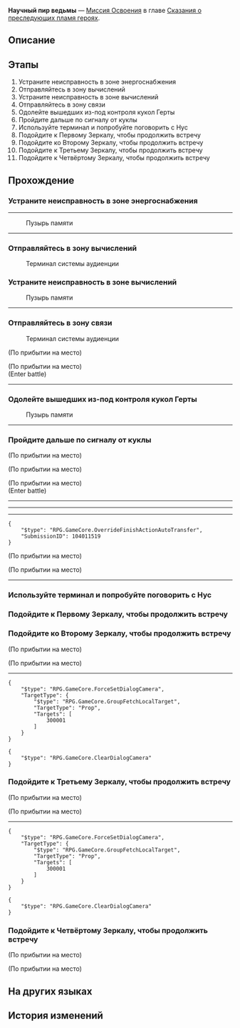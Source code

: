 {{Дополнить|Диалоги.}}
{{Миссия Инфобокс
|id              = 1040115
|Название        = 
|Изображение     = Миссия Освоения Научный пир ведьмы.png
|Тип             = Миссия Освоения
|События         = 
|Глава           = Сказания о преследующих пламя героях
|Условия         = 
|Персонажи       = Второе Зеркало; Герта; Голос Пути 1; Голос Пути 2; Первопроходец; Третье Зеркало; Четвёртое Зеркало
|СтартЛокация    = [[Звёздный экспресс]] — [[Терминал аудиенции: Энергетический сектор]]
|Локации         = Терминал аудиенции: Энергетический сектор
|Предыдущая      = 
|Следующая       = 
|Награды         = Опыт Освоения*800; Звёздный нефрит*100; Путеводитель путешественника*9; Утраченный кристалл*9; Небесная амброзия*160; Кредиты*100 000
}}
'''Научный пир ведьмы''' — [[Миссия Освоения]] в главе [[Сказания о преследующих пламя героях]].

==Описание==
{{Описание|<!--официальное описание из Перекрёстка судеб-->}}

==Этапы==
# Устраните неисправность в зоне энергоснабжения
# Отправляйтесь в зону вычислений
# Устраните неисправность в зоне вычислений
# Отправляйтесь в зону связи
# Одолейте вышедших из-под контроля кукол Герты
# Пройдите дальше по сигналу от куклы
# Используйте терминал и попробуйте поговорить с Нус
# Подойдите к Первому Зеркалу, чтобы продолжить встречу
# Подойдите ко Второму Зеркалу, чтобы продолжить встречу
# Подойдите к Третьему Зеркалу, чтобы продолжить встречу
# Подойдите к Четвёртому Зеркалу, чтобы продолжить встречу

==Прохождение==
{{Дополнить}}

===Устраните неисправность в зоне энергоснабжения===
{{Описание миссии|локация=Терминал аудиенции: Энергетический сектор|На космической станции аудиенция Герты у Нус ещё не завершилась. Используя источники питания всей станции, Герта активировала терминал для системы аудиенции и попыталась связаться с Нус, но неожиданно потерпела неудачу. Проверка показала, что все три секции терминала неисправны. Герте пришлось лично спуститься и разбираться с каждой из них.}}
{{Диалог Начало}}
----
:{{tx}}

:{{Диалог|Разговор}} Пузырь памяти
----
<!--Unknown TalkSentence: 140113401-->
<!--Unknown TalkSentence: 140113402-->
<!--Unknown TalkSentence: 140113403-->
<!--Unknown TalkSentence: 140115701-->
<!--Unknown TalkSentence: 140115702-->
<!--Unknown TalkSentence: 140115703-->
{{Диалог Конец}}

===Отправляйтесь в зону вычислений===
{{Диалог Начало}}

:{{Диалог|Разговор}} Терминал системы аудиенции


{{Диалог Конец}}

===Устраните неисправность в зоне вычислений===
{{Диалог Начало}}

:{{Диалог|Разговор}} Пузырь памяти
----
<!--Unknown TalkSentence: 140113601-->
<!--Unknown TalkSentence: 140113602-->
<!--Unknown TalkSentence: 140113603-->
:{{tx}}
{{Диалог Конец}}

===Отправляйтесь в зону связи===
{{Диалог Начало}}

:{{Диалог|Разговор}} Терминал системы аудиенции


;(По прибытии на место)

;(По прибытии на место)
:{{tx}}
:<!--1-second delay-->
;(Enter battle)
:{{Enemy List|Герта #НеисправнаяМодель*1}}
----
:{{tx}}
{{Диалог Конец}}

===Одолейте вышедших из-под контроля кукол Герты===
{{Диалог Начало}}

:{{Диалог|Разговор}} Пузырь памяти
----
<!--Unknown TalkSentence: 140114001-->
<!--Unknown TalkSentence: 140114002-->
<!--Unknown TalkSentence: 140114003-->
{{Диалог Конец}}

===Пройдите дальше по сигналу от куклы===
{{Диалог Начало}}
;(По прибытии на место)
<!--Unknown TalkSentence: 140115706-->
<!--Unknown TalkSentence: 140115707-->
<!--Unknown TalkSentence: 140115708-->
;(По прибытии на место)

;(По прибытии на место)
:{{tx}}
:<!--1-second delay-->
;(Enter battle)
:{{Enemy List|Герта #НеисправнаяМодель*1}}
----
:{{tx}}
----
:{{tx}}
----
:{{tx}}
<pre>{
	"$type": "RPG.GameCore.OverrideFinishActionAutoTransfer",
	"SubmissionID": 104011519
}</pre>
;(По прибытии на место)

;(По прибытии на место)
----
:{{tx}}
{{Диалог Конец}}

===Используйте терминал и попробуйте поговорить с Нус===
{{Описание миссии|локация=Терминал аудиенции: Связной сектор|Причина сбоев - вторжение вора памяти. После устранения проблемы Герта собирается войти в Пространство Пути и получить аудиенцию у Нус.}}
{{Диалог Начало}}

{{Диалог Конец}}

===Подойдите к Первому Зеркалу, чтобы продолжить встречу===
{{Описание миссии|локация=Терминал аудиенции: Пространство Пути|Кажется, аудиенция идёт прекрасно, однако... с доносящимся до Герты внеземным голосом как будто бы что-то не так?}}
{{Диалог Начало}}
{{Диалог Конец}}

===Подойдите ко Второму Зеркалу, чтобы продолжить встречу===
{{Диалог Начало}}
;(По прибытии на место)

;(По прибытии на место)
----
<pre>{
	"$type": "RPG.GameCore.ForceSetDialogCamera",
	"TargetType": {
		"$type": "RPG.GameCore.GroupFetchLocalTarget",
		"TargetType": "Prop",
		"Targets": [
			300001
		]
	}
}</pre>
<!--Unknown TalkSentence: 140114801-->
<!--Unknown TalkSentence: 140114802-->
<!--Unknown TalkSentence: 140114803-->
<!--Unknown TalkSentence: 140114804-->
<!--Unknown TalkSentence: 140114805-->
<!--Unknown TalkSentence: 140114806-->
<!--Unknown TalkSentence: 140114807-->
<pre>{
	"$type": "RPG.GameCore.ClearDialogCamera"
}</pre>
{{Диалог Конец}}

===Подойдите к Третьему Зеркалу, чтобы продолжить встречу===
{{Диалог Начало}}
;(По прибытии на место)

;(По прибытии на место)
----
<pre>{
	"$type": "RPG.GameCore.ForceSetDialogCamera",
	"TargetType": {
		"$type": "RPG.GameCore.GroupFetchLocalTarget",
		"TargetType": "Prop",
		"Targets": [
			300001
		]
	}
}</pre>
<!--Unknown TalkSentence: 140114901-->
<!--Unknown TalkSentence: 140114902-->
<!--Unknown TalkSentence: 140114903-->
<!--Unknown TalkSentence: 140114904-->
<!--Unknown TalkSentence: 140114905-->
<!--Unknown TalkSentence: 140114906-->
<!--Unknown TalkSentence: 140114907-->
<!--Unknown TalkSentence: 140114908-->
<!--Unknown TalkSentence: 140114909-->
<!--Unknown TalkSentence: 140114910-->
<!--Unknown TalkSentence: 140114911-->
<!--Unknown TalkSentence: 140114912-->
<!--Unknown TalkSentence: 140114913-->
<!--Unknown TalkSentence: 140114914-->
<pre>{
	"$type": "RPG.GameCore.ClearDialogCamera"
}</pre>
{{Диалог Конец}}

===Подойдите к Четвёртому Зеркалу, чтобы продолжить встречу===
{{Диалог Начало}}
;(По прибытии на место)

;(По прибытии на место)
:{{tx}}
{{Диалог Конец}}

==На других языках==
{{На других языках
|en   = A Witch's Scientific Repose
|zhs  = 魔女的科学剩宴
|zht  = 魔女的科學剩宴
|ja   = 魔女の科学的余剰
|ko   = 마녀의 자투리 과학
|es   = Sobras científicas de una bruja
|fr   = Repos scientifique d'une sorcière
|ru   = Научный пир ведьмы
|th   = เศษเสี้ยวการวิจัยของแม่มด
|vi   = Tiệc Khoa Học Của Ma Nữ
|de   = Wissenschaftliche Rast einer Hexe
|id   = Pesta Ilmiah Penyihir
|pt   = O Repouso Científico Da Bruxa
}}

==История изменений==
{{История изменений|3.0}}
